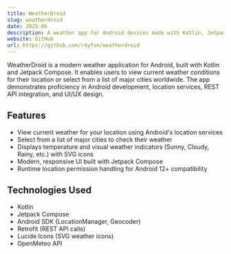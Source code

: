 ```yaml
---
title: WeatherDroid
slug: weatherdroid
date: 2025-06
description: A weather app for Android devices made with Kotlin, Jetpack Compose, and OpenMeteo's API.
website: GitHub
url: https://github.com/r4yfon/weatherdroid
---
```


WeatherDroid is a modern weather application for Android, built with Kotlin and Jetpack Compose. It enables users to view current weather conditions for their location or select from a list of major cities worldwide. The app demonstrates proficiency in Android development, location services, REST API integration, and UI/UX design.

## Features

- View current weather for your location using Android's location services
- Select from a list of major cities to check their weather
- Displays temperature and visual weather indicators (Sunny, Cloudy, Rainy, etc.) with SVG icons
- Modern, responsive UI built with Jetpack Compose
- Runtime location permission handling for Android 12+ compatibility

## Technologies Used

- Kotlin
- Jetpack Compose
- Android SDK (LocationManager, Geocoder)
- Retrofit (REST API calls)
- Lucide Icons (SVG weather icons)
- OpenMeteo API
